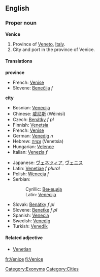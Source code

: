 ==English==
===Proper noun===
'''Venice'''

# Province of [[Veneto]], [[Italy]].
# City and port in the province of Venice.

====Translations====

'''province'''
{{top}}
*French: [[Venise]]
*Slovene: [[Benečija]] ''f''
{{mid}}
{{bottom}}

'''city'''
{{top}}
*Bosnian: [[Venecija]] {{f}}
*Chinese: [[威尼斯]] (Wēinísī)
*Czech: [[Benátky]] ''f pl''
*Finnish: [[Venetsia]]
*French: [[Venise]]
*German: [[Venedig]] ''n''
*Hebrew: [[ונציה]] (Venetsia)
*Hungarian: [[Velence]]
*Italian: [[Venezia]] ''f''
{{mid}}
*Japanese: [[ヴェネツィア]], [[ヴェニス]]
*Latin: [[Venetiae]] ''f plural''
*Polish: [[Wenecja]] ''f''
*Serbian:
*:Cyrillic: [[Венеција]] {{f}}
*:Latin: [[Venecija#Serbian|Venecija]] {{f}}
*Slovak: [[Benátky#Slovak|Benátky]] ''f pl''
*Slovene: [[Benetke]] ''f pl''
*Spanish: [[Venecia]]
*Swedish: [[Venedig]]
*Turkish: [[Venedik]]
{{bottom}}

====Related adjective====
*[[Venetian]]

[[Category:Exonyms]]
[[Category:Cities]]
[[fr:Venice]]
[[fi:Venice]]